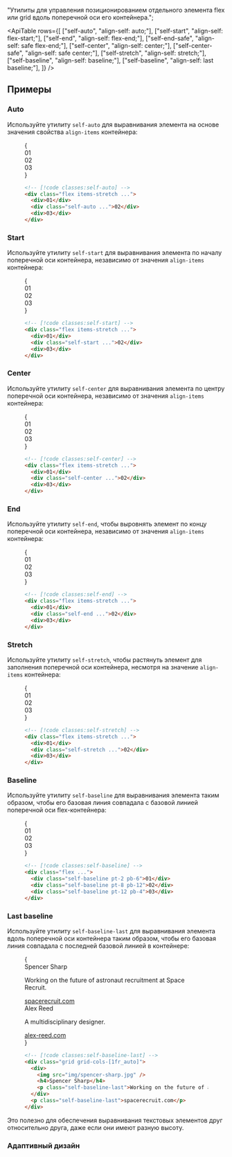 
  "Утилиты для управления позиционированием отдельного элемента flex или grid вдоль поперечной оси его контейнера.";

<ApiTable
  rows={[
    ["self-auto", "align-self: auto;"],
    ["self-start", "align-self: flex-start;"],
    ["self-end", "align-self: flex-end;"],
    ["self-end-safe", "align-self: safe flex-end;"],
    ["self-center", "align-self: center;"],
    ["self-center-safe", "align-self: safe center;"],
    ["self-stretch", "align-self: stretch;"],
    ["self-baseline", "align-self: baseline;"],
    ["self-baseline", "align-self: last baseline;"],
  ]}
/>

## Примеры

### Auto

Используйте утилиту `self-auto` для выравнивания элемента на основе значения свойства `align-items` контейнера:

<Figure>

<Example>
  {
    <div className="grid grid-cols-1">
      <Stripes border className="col-start-1 row-start-1 rounded-lg" />
      <div className="col-start-1 row-start-1 flex h-24 w-full items-stretch gap-4 rounded-lg font-mono text-sm leading-6 font-bold text-white">
        <div className="flex flex-1 items-center justify-center rounded-lg bg-sky-300 p-4 dark:bg-sky-800 dark:text-sky-500">
          01
        </div>
        <div className="flex flex-1 items-center justify-center self-auto rounded-lg bg-sky-500 p-4">02</div>
        <div className="flex flex-1 items-center justify-center rounded-lg bg-sky-300 p-4 dark:bg-sky-800 dark:text-sky-500">
          03
        </div>
      </div>
    </div>
  }
</Example>

```html
<!-- [!code classes:self-auto] -->
<div class="flex items-stretch ...">
  <div>01</div>
  <div class="self-auto ...">02</div>
  <div>03</div>
</div>
```

</Figure>

### Start

Используйте утилиту `self-start` для выравнивания элемента по началу поперечной оси контейнера, независимо от значения `align-items` контейнера:

<Figure>

<Example>
  {
    <div className="grid grid-cols-1">
      <Stripes border className="col-start-1 row-start-1 rounded-lg" />
      <div className="col-start-1 row-start-1 flex h-24 w-full items-stretch gap-4 rounded-lg font-mono text-sm leading-6 font-bold text-white">
        <div className="flex flex-1 items-center justify-center rounded-lg bg-pink-300 p-4 dark:bg-pink-800 dark:text-pink-400">
          01
        </div>
        <div className="flex flex-1 items-center justify-center self-start rounded-lg bg-pink-500 p-4">02</div>
        <div className="flex flex-1 items-center justify-center rounded-lg bg-pink-300 p-4 dark:bg-pink-800 dark:text-pink-400">
          03
        </div>
      </div>
    </div>
  }
</Example>

```html
<!-- [!code classes:self-start] -->
<div class="flex items-stretch ...">
  <div>01</div>
  <div class="self-start ...">02</div>
  <div>03</div>
</div>
```

</Figure>

### Center

Используйте утилиту `self-center` для выравнивания элемента по центру поперечной оси контейнера, независимо от значения `align-items` контейнера:

<Figure>

<Example>
  {
    <div className="grid grid-cols-1">
      <Stripes border className="col-start-1 row-start-1 rounded-lg" />
      <div className="col-start-1 row-start-1 flex h-24 w-full items-stretch gap-4 rounded-lg font-mono text-sm leading-6 font-bold text-white">
        <div className="flex flex-1 items-center justify-center rounded-lg bg-purple-300 p-4 dark:bg-purple-800 dark:text-purple-400">
          01
        </div>
        <div className="flex flex-1 items-center justify-center self-center rounded-lg bg-purple-500 p-4">02</div>
        <div className="flex flex-1 items-center justify-center rounded-lg bg-purple-300 p-4 dark:bg-purple-800 dark:text-purple-400">
          03
        </div>
      </div>
    </div>
  }
</Example>

```html
<!-- [!code classes:self-center] -->
<div class="flex items-stretch ...">
  <div>01</div>
  <div class="self-center ...">02</div>
  <div>03</div>
</div>
```

</Figure>

### End

Используйте утилиту `self-end`, чтобы выровнять элемент по концу поперечной оси контейнера, независимо от значения `align-items` контейнера:

<Figure>

<Example>
  {
    <div className="grid grid-cols-1">
      <Stripes border className="col-start-1 row-start-1 rounded-lg" />
      <div className="col-start-1 row-start-1 flex h-24 w-full items-stretch gap-4 rounded-lg font-mono text-sm leading-6 font-bold text-white">
        <div className="flex flex-1 items-center justify-center rounded-lg bg-indigo-300 p-4 dark:bg-indigo-800 dark:text-indigo-400">
          01
        </div>
        <div className="flex flex-1 items-center justify-center self-end rounded-lg bg-indigo-500 p-4">02</div>
        <div className="flex flex-1 items-center justify-center rounded-lg bg-indigo-300 p-4 dark:bg-indigo-800 dark:text-indigo-400">
          03
        </div>
      </div>
    </div>
  }
</Example>

```html
<!-- [!code classes:self-end] -->
<div class="flex items-stretch ...">
  <div>01</div>
  <div class="self-end ...">02</div>
  <div>03</div>
</div>
```

</Figure>

### Stretch

Используйте утилиту `self-stretch`, чтобы растянуть элемент для заполнения поперечной оси контейнера, несмотря на значение `align-items` контейнера:

<Figure>

<Example>
  {
    <div className="grid grid-cols-1">
      <Stripes border className="col-start-1 row-start-1 rounded-lg" />
      <div className="col-start-1 row-start-1 flex h-24 w-full items-stretch gap-4 rounded-lg font-mono text-sm leading-6 font-bold text-white">
        <div className="flex flex-1 items-center justify-center rounded-lg bg-fuchsia-300 p-4 dark:bg-fuchsia-800 dark:text-fuchsia-400">
          01
        </div>
        <div className="flex flex-1 items-center justify-center self-stretch rounded-lg bg-fuchsia-500 p-4">02</div>
        <div className="flex flex-1 items-center justify-center rounded-lg bg-fuchsia-300 p-4 dark:bg-fuchsia-800 dark:text-fuchsia-400">
          03
        </div>
      </div>
    </div>
  }
</Example>

```html
<!-- [!code classes:self-stretch] -->
<div class="flex items-stretch ...">
  <div>01</div>
  <div class="self-stretch ...">02</div>
  <div>03</div>
</div>
```

</Figure>

### Baseline

Используйте утилиту `self-baseline` для выравнивания элемента таким образом, чтобы его базовая линия совпадала с базовой линией поперечной оси flex-контейнера:

<Figure>

<Example>
  {
    <div className="grid grid-cols-1">
      <Stripes border className="col-start-1 row-start-1 rounded-lg" />
      <div className="col-start-1 row-start-1 flex w-full gap-4 rounded-lg text-center font-mono text-sm leading-6 font-bold text-white">
        <div className="flex flex-1 items-center justify-center self-baseline rounded-lg bg-blue-500 pt-2 pb-6">01</div>
        <div className="flex flex-1 items-center justify-center self-baseline rounded-lg bg-blue-500 pt-8 pb-12">
          02
        </div>
        <div className="flex flex-1 items-center justify-center self-baseline rounded-lg bg-blue-500 pt-12 pb-4">
          03
        </div>
      </div>
    </div>
  }
</Example>

```html
<!-- [!code classes:self-baseline] -->
<div class="flex ...">
  <div class="self-baseline pt-2 pb-6">01</div>
  <div class="self-baseline pt-8 pb-12">02</div>
  <div class="self-baseline pt-12 pb-4">03</div>
</div>
```

</Figure>

### Last baseline

Используйте утилиту `self-baseline-last` для выравнивания элемента вдоль поперечной оси контейнера таким образом, чтобы его базовая линия совпадала с последней базовой линией в контейнере:

<Figure>

<Example padding={false}>
  {
    <div className="mx-auto grid max-w-md divide-y divide-gray-100 border-x border-x-gray-200 text-gray-700 dark:divide-gray-800 dark:border-x-gray-800 dark:bg-gray-950/10 dark:text-gray-300">
      <div className="grid grid-cols-[auto_1fr_auto] gap-x-4 px-4 py-6">
        <img
          className="size-[2rem] rounded-full"
          src="https://spotlight.tailwindui.com/_next/image?url=%2F_next%2Fstatic%2Fmedia%2Favatar.51a13c67.jpg&w=128&q=80"
          alt=""
        />
        <div className="font-semibold text-gray-900 sm:col-start-2 dark:text-white">Spencer Sharp</div>
        <p className="self-baseline-last text-sm sm:col-start-2">
          Working on the future of astronaut recruitment at Space Recruit.
        </p>
        <a
          href="#"
          className="self-baseline-last font-mono text-xs font-medium text-gray-400 underline hover:text-blue-500 dark:text-gray-500"
        >
          spacerecruit.com
        </a>
      </div>
      <div className="grid grid-cols-[auto_1fr_auto] gap-x-4 px-4 py-6">
        <img
          className="size-[2rem] rounded-full"
          src="https://images.unsplash.com/photo-1590895340509-793cb98788c9?q=80&w=256&h=256&&auto=format&fit=crop&ixlib=rb-4.0.3&ixid=M3wxMjA3fDB8MHxwaG90by1wYWdlfHx8fGVufDB8fHx8fA%3D%3D"
          alt=""
        />
        <div className="font-semibold text-gray-900 sm:col-start-2 dark:text-white">Alex Reed</div>
        <p className="self-baseline-last text-sm sm:col-start-2">A multidisciplinary designer.</p>
        <a
          href="#"
          className="self-baseline-last font-mono text-xs font-medium text-gray-400 underline hover:text-blue-500 dark:text-gray-500"
        >
          alex-reed.com
        </a>
      </div>
    </div>
  }
</Example>

```html
<!-- [!code classes:self-baseline-last] -->
<div class="grid grid-cols-[1fr_auto]">
  <div>
    <img src="img/spencer-sharp.jpg" />
    <h4>Spencer Sharp</h4>
    <p class="self-baseline-last">Working on the future of astronaut recruitment at Space Recruit.</p>
  </div>
  <p class="self-baseline-last">spacerecruit.com</p>
</div>
```

</Figure>

Это полезно для обеспечения выравнивания текстовых элементов друг относительно друга, даже если они имеют разную высоту.

### Адаптивный дизайн

<ResponsiveDesign property="align-self" defaultClass="self-auto" featuredClass="self-end" />
